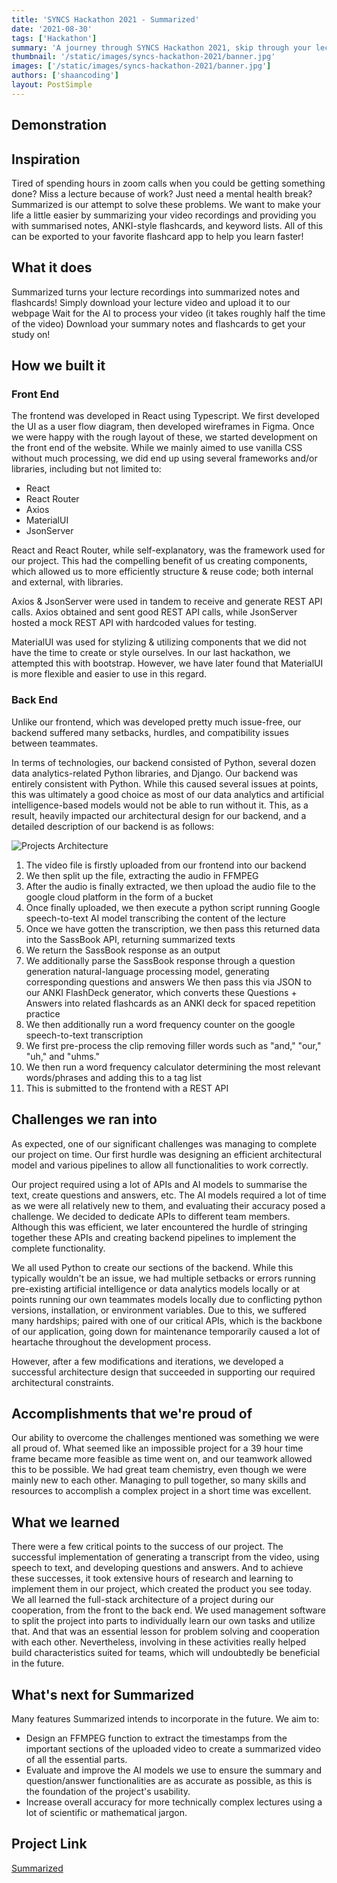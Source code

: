 ```yaml
---
title: 'SYNCS Hackathon 2021 - Summarized'
date: '2021-08-30'
tags: ['Hackathon']
summary: 'A journey through SYNCS Hackathon 2021, skip through your lectures guilt-free!'
thumbnail: '/static/images/syncs-hackathon-2021/banner.jpg'
images: ['/static/images/syncs-hackathon-2021/banner.jpg']
authors: ['shaancoding']
layout: PostSimple
---
```


## Demonstration

<YouTube youTubeId="tinqI6FyiPQ"/>

## Inspiration

Tired of spending hours in zoom calls when you could be getting something done? Miss a lecture because of work? Just need a mental health break? Summarized is our attempt to solve these problems. We want to make your life a little easier by summarizing your video recordings and providing you with summarised notes, ANKI-style flashcards, and keyword lists. All of this can be exported to your favorite flashcard app to help you learn faster!

## What it does

Summarized turns your lecture recordings into summarized notes and flashcards! Simply download your lecture video and upload it to our webpage Wait for the AI to process your video (it takes roughly half the time of the video) Download your summary notes and flashcards to get your study on!

## How we built it

### Front End

The frontend was developed in React using Typescript. We first developed the UI as a user flow diagram, then developed wireframes in Figma. Once we were happy with the rough layout of these, we started development on the front end of the website. While we mainly aimed to use vanilla CSS without much processing, we did end up using several frameworks and/or libraries, including but not limited to:

- React
- React Router
- Axios
- MaterialUI
- JsonServer

React and React Router, while self-explanatory, was the framework used for our project. This had the compelling benefit of us creating components, which allowed us to more efficiently structure & reuse code; both internal and external, with libraries.

Axios & JsonServer were used in tandem to receive and generate REST API calls. Axios obtained and sent good REST API calls, while JsonServer hosted a mock REST API with hardcoded values for testing.

MaterialUI was used for stylizing & utilizing components that we did not have the time to create or style ourselves. In our last hackathon, we attempted this with bootstrap. However, we have later found that MaterialUI is more flexible and easier to use in this regard.

### Back End

Unlike our frontend, which was developed pretty much issue-free, our backend suffered many setbacks, hurdles, and compatibility issues between teammates.

In terms of technologies, our backend consisted of Python, several dozen data analytics-related Python libraries, and Django. Our backend was entirely consistent with Python. While this caused several issues at points, this was ultimately a good choice as most of our data analytics and artificial intelligence-based models would not be able to run without it. This, as a result, heavily impacted our architectural design for our backend, and a detailed description of our backend is as follows:

![Projects Architecture](/static/images/syncs-hackathon-2021/architecture.png)

1. The video file is firstly uploaded from our frontend into our backend
2. We then split up the file, extracting the audio in FFMPEG
3. After the audio is finally extracted, we then upload the audio file to the google cloud platform in the form of a bucket
4. Once finally uploaded, we then execute a python script running Google speech-to-text AI model transcribing the content of the lecture
5. Once we have gotten the transcription, we then pass this returned data into the SassBook API, returning summarized texts
6. We return the SassBook response as an output
7. We additionally parse the SassBook response through a question generation natural-language processing model, generating corresponding questions and answers We then pass this via JSON to our ANKI FlashDeck generator, which converts these Questions + Answers into related flashcards as an ANKI deck for spaced repetition practice
8. We then additionally run a word frequency counter on the google speech-to-text transcription
9. We first pre-process the clip removing filler words such as "and," "our," "uh," and "uhms."
10. We then run a word frequency calculator determining the most relevant words/phrases and adding this to a tag list
11. This is submitted to the frontend with a REST API

## Challenges we ran into

As expected, one of our significant challenges was managing to complete our project on time. Our first hurdle was designing an efficient architectural model and various pipelines to allow all functionalities to work correctly.

Our project required using a lot of APIs and AI models to summarise the text, create questions and answers, etc. The AI models required a lot of time as we were all relatively new to them, and evaluating their accuracy posed a challenge. We decided to dedicate APIs to different team members. Although this was efficient, we later encountered the hurdle of stringing together these APIs and creating backend pipelines to implement the complete functionality.

We all used Python to create our sections of the backend. While this typically wouldn't be an issue, we had multiple setbacks or errors running pre-existing artificial intelligence or data analytics models locally or at points running our own teammates models locally due to conflicting python versions, installation, or environment variables. Due to this, we suffered many hardships; paired with one of our critical APIs, which is the backbone of our application, going down for maintenance temporarily caused a lot of heartache throughout the development process.

However, after a few modifications and iterations, we developed a successful architecture design that succeeded in supporting our required architectural constraints.

## Accomplishments that we're proud of

Our ability to overcome the challenges mentioned was something we were all proud of. What seemed like an impossible project for a 39 hour time frame became more feasible as time went on, and our teamwork allowed this to be possible. We had great team chemistry, even though we were mainly new to each other. Managing to pull together, so many skills and resources to accomplish a complex project in a short time was excellent.

## What we learned

There were a few critical points to the success of our project. The successful implementation of generating a transcript from the video, using speech to text, and developing questions and answers. And to achieve these successes, it took extensive hours of research and learning to implement them in our project, which created the product you see today. We all learned the full-stack architecture of a project during our cooperation, from the front to the back end. We used management software to split the project into parts to individually learn our own tasks and utilize that. And that was an essential lesson for problem solving and cooperation with each other. Nevertheless, involving in these activities really helped build characteristics suited for teams, which will undoubtedly be beneficial in the future.

## What's next for Summarized

Many features Summarized intends to incorporate in the future. We aim to:

- Design an FFMPEG function to extract the timestamps from the important sections of the uploaded video to create a summarized video of all the essential parts.
- Evaluate and improve the AI models we use to ensure the summary and question/answer functionalities are as accurate as possible, as this is the foundation of the project's usability.
- Increase overall accuracy for more technically complex lectures using a lot of scientific or mathematical jargon.

## Project Link

[Summarized](https://github.com/ShaanCoding/Summarized)